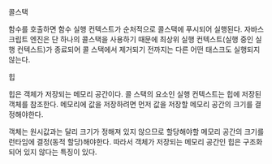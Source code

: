 콜스택

함수를 호출하면 함수 실행 컨텍스트가 순처적으로 콜스택에 푸시되어 실행된다. 자바스크립트 엔진은 단 하나의 콜스택을 사용하기
때문에 최상위 실행 컨텍스트(실행 중인 실행 컨텍스트)가 종료되어 콜 스택에서 제거되기 전까지는 다른 어떤 태스크도 실행되지 않는다.

힙

힙은 객체가 저장되는 메모리 공간이다. 콜 스택의 요소인 실행 컨텍스트는 힙에 저장된 객체를 참조한다.
메모리에 값을 저장하려면 먼저 값을 저장할 메모리 공간의 크기를 결정해야한다.

객체는 원시값과는 달리 크기가 정해져 있지 않으므로 할당해야할 메모리 공간의 크기를 런타임에 결정(동적 할당)해야한다.
따라서 객체가 저장되는 메모리 공간인 힙은 구조화되어 있지 않다는 특징이 있다.
